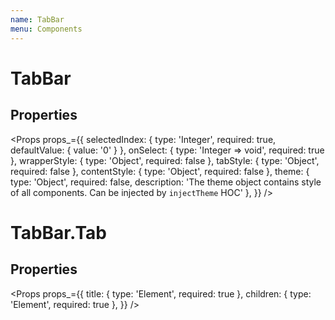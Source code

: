 ```yaml
---
name: TabBar
menu: Components
---
```



# TabBar

## Properties

<Props props_={{
  selectedIndex: { type: 'Integer', required: true, defaultValue: { value: '0' } },
  onSelect: { type: 'Integer => void', required: true },
  wrapperStyle: { type: 'Object', required: false },
  tabStyle: { type: 'Object', required: false },
  contentStyle: { type: 'Object', required: false },
  theme: { type: 'Object', required: false, description: 'The theme object contains style of all components. Can be injected by `injectTheme` HOC' },
}} />

# TabBar.Tab

## Properties

<Props props_={{
  title: { type: 'Element', required: true },
  children: { type: 'Element', required: true },
}} />

